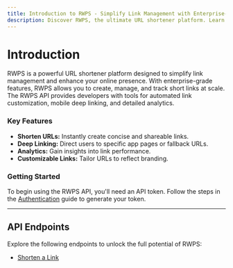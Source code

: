 ```yaml
---
title: Introduction to RWPS - Simplify Link Management with Enterprise-Grade Features
description: Discover RWPS, the ultimate URL shortener platform. Learn how to create, manage, and track custom short links with powerful features like deep linking, analytics, and branding tools.
---
```


# Introduction

RWPS is a powerful URL shortener platform designed to simplify link management and enhance your online presence. With enterprise-grade features, RWPS allows you to create, manage, and track short links at scale. The RWPS API provides developers with tools for automated link customization, mobile deep linking, and detailed analytics.

### Key Features
- **Shorten URLs:** Instantly create concise and shareable links.
- **Deep Linking:** Direct users to specific app pages or fallback URLs.
- **Analytics:** Gain insights into link performance.
- **Customizable Links:** Tailor URLs to reflect branding.

### Getting Started
To begin using the RWPS API, you'll need an API token. Follow the steps in the [Authentication](/v1/docs/getting-started/authentication) guide to generate your token.

---

## API Endpoints
Explore the following endpoints to unlock the full potential of RWPS:
- [Shorten a Link](/v1/api/getting-started/shorten-rwps-link)